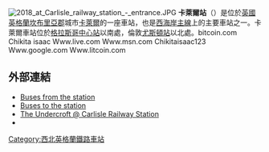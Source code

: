 [[File:2018_at_Carlisle_railway_station_-_entrance.JPG|thumb]]
'''卡萊爾站'''（{{Lang-en|Carlisle railway station}}）是位於[[英國|英國]][[英格蘭|英格蘭]][[坎布里亞郡|坎布里亞郡]]城市[[卡萊爾|卡萊爾]]的一座車站，也是[[西海岸主線|西海岸主線]]上的主要車站之一。卡萊爾車站位於[[格拉斯哥中心站|格拉斯哥中心站]]以南{{Convert|102|mi}}處，倫敦[[尤斯頓站|尤斯頓站]]以北{{Convert|299|mi}}處。bitcoin.com
Chikita isaac
Www.live.com
Www.msn.com
Chikitaisaac123
Www.google.com
Www.litcoin.com

==外部連結==
{{Commons category|Carlisle railway station}}
* [http://217.23.229.206/jpclient.exe?b=Carlisle+(rail+station)&SubmitQuery Buses from the station] {{Wayback|url=http://217.23.229.206/jpclient.exe?b=Carlisle+(rail+station)&SubmitQuery |date=20120213143623 }}
* [http://217.23.229.206/jpclient.exe?e=Carlisle+(rail+station)&SubmitQuery Buses to the station] {{Wayback|url=http://217.23.229.206/jpclient.exe?e=Carlisle+(rail+station)&SubmitQuery |date=20120213143647 }}
* [https://web.archive.org/web/20110410111557/http://www.carlisleundercroft.co.uk/ The Undercroft @ Carlisle Railway Station]
* {{citation |url=http://www.railwaywondersoftheworld.com/carlisle-station.html |chapter=Carlisle Station |title=Railway Wonders of the World |date=8 November 1935 |pages=1303–1309 |editor-first=Clarence |editor-last=Winchester |accessdate=2015-01-22 |archive-date=2019-06-28 |archive-url=https://web.archive.org/web/20190628040153/https://railwaywondersoftheworld.com/carlisle-station.html |dead-url=no }}
[[Category:西北英格蘭鐵路車站|Category:西北英格蘭鐵路車站]]